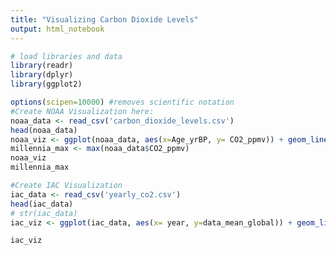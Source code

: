```yaml
---
title: "Visualizing Carbon Dioxide Levels"
output: html_notebook
---
```


```r
# load libraries and data
library(readr)
library(dplyr)
library(ggplot2)
```

```r
options(scipen=10000) #removes scientific notation
#Create NOAA Visualization here:
noaa_data <- read_csv('carbon_dioxide_levels.csv')
head(noaa_data)
noaa_viz <- ggplot(noaa_data, aes(x=Age_yrBP, y= CO2_ppmv)) + geom_line() + labs(title= "Carbon Dioxide Levels From 8,000 to 136 Years BP", subtitle='From World Data Center for Paleoclimatology and NOAA Paleoclimatology Program', x="Years Before Today (0=1950)", y="Carbon Dioxide Level (Parts Per Million)") + scale_x_reverse(lim=c(800000,0)) 
millennia_max <- max(noaa_data$CO2_ppmv)
noaa_viz
millennia_max
```

```r
#Create IAC Visualization
iac_data <- read_csv('yearly_co2.csv')
head(iac_data)
# str(iac_data)
iac_viz <- ggplot(iac_data, aes(x= year, y=data_mean_global)) + geom_line() + labs(title='Carbon Dioxide Levels over Time', subtitle='From Institute for Atmospheric and Climate Science (IAC).',x='Year',y='Carbon Dioxide Level (Parts Per Million)') + geom_hline(aes(yintercept=millennia_max,linetype="Historical CO2 Peak before 1950"))

iac_viz
```

